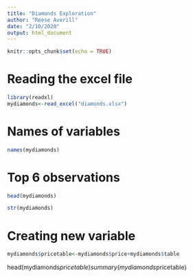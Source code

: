 ```yaml
---
title: "Diamonds Exploration"
author: "Reese Averill"
date: "2/10/2020"
output: html_document
---
```


```r
knitr::opts_chunk$set(echo = TRUE)
```

# Reading the excel file

```r
library(readxl)
mydiamonds<-read_excel("diamonds.xlsx")
```

# Names of variables

```r
names(mydiamonds)
```
# Top 6 observations

```r
head(mydiamonds)
```


```r
str(mydiamonds)
```

# Creating new variable
```r
mydiamonds$pricetable<-mydiamonds$price+mydiamonds$table
```

head(mydiamonds$pricetable)
summary(mydiamonds$pricetable)


